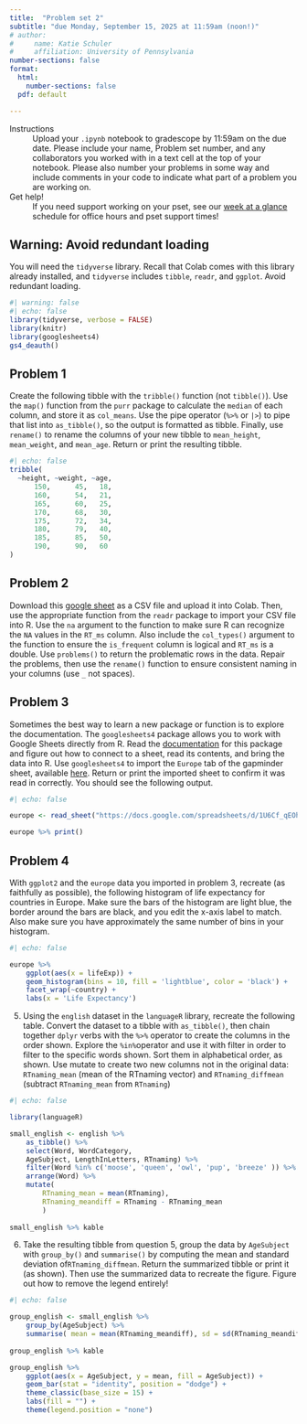 ```yaml
---
title:  "Problem set 2"
subtitle: "due Monday, September 15, 2025 at 11:59am (noon!)"
# author: 
#     name: Katie Schuler
#     affiliation: University of Pennsylvania
number-sections: false
format: 
  html: 
    number-sections: false
  pdf: default

---
```


Instructions
: Upload your `.ipynb` notebook to gradescope by 11:59am on the due date. Please include your name, Problem set number, and any collaborators you worked with in a text cell at the top of your notebook. Please also number your problems in some way and include comments in your code to indicate what part of a problem you are working on.  

Get help! 
: If you need support working on your pset, see our [week at a glance](../help-schedule.qmd) schedule for office hours and pset support times!

::: callout-warning
# Warning: Avoid redundant loading 
You will need the `tidyverse` library. Recall that Colab comes with this library already installed, and `tidyverse` includes `tibble`, `readr`, and `ggplot`. Avoid redundant loading. 
:::


```r
#| warning: false
#| echo: false
library(tidyverse, verbose = FALSE)
library(knitr)
library(googlesheets4)
gs4_deauth()

```


## Problem 1

Create the following tibble with the `tribble()` function (not `tibble()`). Use the `map()` function from the `purr` package to calculate the `median` of each column, and store it as `col_means`. Use the pipe operator (`%>%` or `|>`) to pipe that list into `as_tibble()`, so the output is formatted as tibble. Finally, use `rename()` to rename the columns of your new tibble to `mean_height`, `mean_weight`, and `mean_age`. Return or print the resulting tibble. 

```r
#| echo: false
tribble(
  ~height, ~weight, ~age,
      150,      45,   18,
      160,      54,   21,
      165,      60,   25,
      170,      68,   30,
      175,      72,   34,
      180,      79,   40,
      185,      85,   50,
      190,      90,   60
)

```
## Problem 2

Download this [google sheet](https://docs.google.com/spreadsheets/d/1jGKbMEc6ovgcpSPt2OobWBPPPMryFBBx1YZMPwmUc64/edit?usp=sharing) as a CSV file and upload it into Colab. Then, use the appropriate function from the `readr` package to import your CSV file into R. Use the `na` argument to the function to make sure R can recognize the `NA` values in the `RT_ms` column. Also include the `col_types()` argument to the function to ensure the `is_frequent` column is logical and `RT_ms` is a double. Use `problems()` to return the problematic rows in the data. Repair the problems, then use the `rename()` function to ensure consistent naming in your columns (use `_` not spaces). 

<!-- ```{r}
#| echo: false
#| message: false
tibble(
trial_id = 1:10,
target_word = c("apple", "violin", "doctor", "cactus", "butter",
                "galaxy", "window", "anchor", "garden", "banana"),
sentence_congruency = c("congruent", "incongruent", "congruent", "incongruent",
                        "congruent", "incongruent", "congruent", "incongruent",
                        "congruent", "incongruent"),
word_frequency = c("high", "low", "high", "low", "low",
                    "high", "high", "low", "low", "high"),
N400_uV = c(-2.1, -7.3, -2.4, -6.8, -3.6,
            -5.1, -2.7, -7.0, -3.4, -5.4),
RT_ms = c(520, 760, 535, 740, 590,
            690, 545, 755, 600, 700)
) %>% kable() 

``` -->

## Problem 3 

Sometimes the best way to learn a new package or function is to explore the documentation. The  `googlesheets4` package allows you to work with Google Sheets directly from R. Read the [documentation](https://googlesheets4.tidyverse.org/) for this package and figure out how to connect to a sheet, read its contents, and bring the data into R. Use `googlesheets4` to import the `Europe` tab of the gapminder sheet, available [here](https://docs.google.com/spreadsheets/d/1U6Cf_qEOhiR9AZqTqS3mbMF3zt2db48ZP5v3rkrAEJY/edit?gid=780868077#gid=780868077). Return or print the imported sheet to confirm it was read in correctly. You should see the following output.

```r
#| echo: false 

europe <- read_sheet("https://docs.google.com/spreadsheets/d/1U6Cf_qEOhiR9AZqTqS3mbMF3zt2db48ZP5v3rkrAEJY/edit#gid=780868077", sheet = "Europe")

europe %>% print()

```

## Problem 4

With `ggplot2` and the `europe` data you imported in problem 3, recreate (as faithfully as possible), the following histogram of life expectancy for countries in Europe. Make sure the bars of the histogram are light blue, the border around the bars are black, and you edit the x-axis label to match. Also make sure you have approximately the same number of bins in your histogram. 

```r
#| echo: false

europe %>%
    ggplot(aes(x = lifeExp)) +
    geom_histogram(bins = 10, fill = 'lightblue', color = 'black') +
    facet_wrap(~country) +
    labs(x = 'Life Expectancy')
```

5. Using the `english` dataset in the `languageR` library, recreate the following table. Convert the dataset to a tibble with `as_tibble()`, then chain together `dplyr` verbs with the `%>%` operator to create the columns in the order shown. Explore the `%in%`operator and use it with filter in order to filter to the specific words shown. Sort them in alphabetical order, as shown. Use mutate to create two new columns not in the original data: `RTnaming_mean` (mean of the RTnaming vector) and `RTnaming_diffmean` (subtract `RTnaming_mean` from `RTnaming`)

```r
#| echo: false

library(languageR)

small_english <- english %>%
    as_tibble() %>% 
    select(Word, WordCategory, 
    AgeSubject, LengthInLetters, RTnaming) %>%
    filter(Word %in% c('moose', 'queen', 'owl', 'pup', 'breeze' )) %>%
    arrange(Word) %>%
    mutate(
        RTnaming_mean = mean(RTnaming), 
        RTnaming_meandiff = RTnaming - RTnaming_mean
        ) 
        
small_english %>% kable


```

6. Take the resulting tibble from question 5, group the data by `AgeSubject` with `group_by()` and `summarise()` by computing the mean and standard deviation of`RTnaming_diffmean`. Return the summarized tibble or print it (as shown). Then use the summarized data to recreate the figure. Figure out how to remove the legend entirely!

```r
#| echo: false

group_english <- small_english %>%
    group_by(AgeSubject) %>%
    summarise( mean = mean(RTnaming_meandiff), sd = sd(RTnaming_meandiff)) 
    
group_english %>% kable

group_english %>%
    ggplot(aes(x = AgeSubject, y = mean, fill = AgeSubject)) +
    geom_bar(stat = "identity", position = "dodge") +
    theme_classic(base_size = 15) +
    labs(fill = "") +
    theme(legend.position = "none")


```

